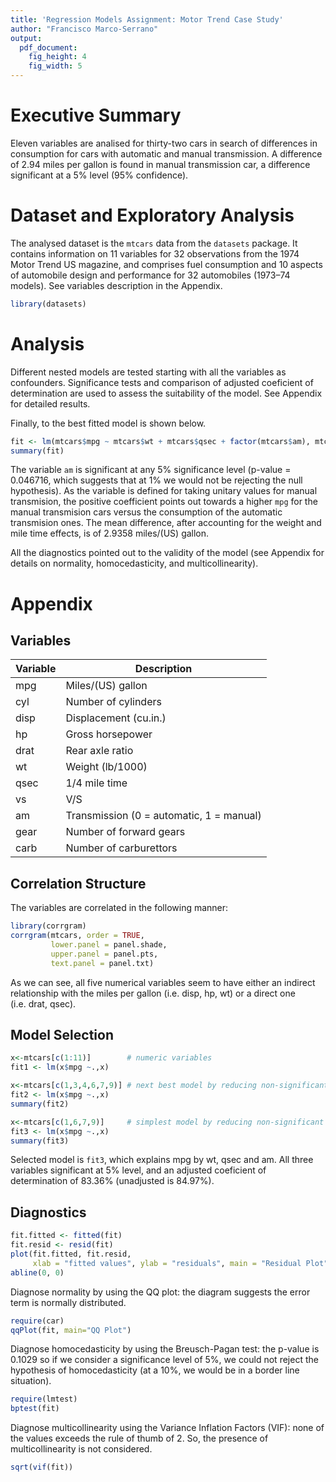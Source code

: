 ```yaml
---
title: 'Regression Models Assignment: Motor Trend Case Study'
author: "Francisco Marco-Serrano"
output:
  pdf_document:
    fig_height: 4
    fig_width: 5
---
```


# Executive Summary
Eleven variables are analised for thirty-two cars in search of differences in consumption for cars with automatic and manual transmission. A difference of 2.94 miles per gallon is found in manual transmission car, a difference significant at a 5% level (95% confidence).

# Dataset and Exploratory Analysis
The analysed dataset is the `mtcars` data from the `datasets` package. It contains information on 11 variables for 32 observations from the 1974 Motor Trend US magazine, and comprises fuel consumption and 10 aspects of automobile design and performance for 32 automobiles (1973–74 models). See variables description in the Appendix.

```r
library(datasets)
```

# Analysis

Different nested models are tested starting with all the variables as confounders. Significance tests and comparison of adjusted coeficient of determination are used to assess the suitability of the model. See Appendix for detailed results.

Finally, to the best fitted model is shown below.

```r
fit <- lm(mtcars$mpg ~ mtcars$wt + mtcars$qsec + factor(mtcars$am), mtcars)
summary(fit)
```

The variable `am` is significant at any 5% significance level (p-value = 0.046716, which suggests that at 1% we would not be rejecting the null hypothesis). As the variable is defined for taking unitary values for manual transmision, the positive coefficient points out towards a higher `mpg` for the manual transmision cars versus the consumption of the automatic transmision ones. The mean difference, after accounting for the weight and mile time effects, is of 2.9358 miles/(US) gallon.

All the diagnostics pointed out to the validity of the model (see Appendix for details on normality, homocedasticity, and multicollinearity).


# Appendix

## Variables
Variable | Description
---------|------------
mpg      | Miles/(US) gallon
cyl      | Number of cylinders
disp     | Displacement (cu.in.)
hp       | Gross horsepower
drat     | Rear axle ratio
wt       | Weight (lb/1000)
qsec     | 1/4 mile time
vs       | V/S
am       | Transmission (0 = automatic, 1 = manual)
gear     | Number of forward gears
carb     | Number of carburettors


## Correlation Structure

The variables are correlated in the following manner:

```r
library(corrgram)
corrgram(mtcars, order = TRUE,
         lower.panel = panel.shade,
         upper.panel = panel.pts,
         text.panel = panel.txt)
```

As we can see, all five numerical variables seem to have either an indirect relationship with the miles per gallon (i.e. disp, hp, wt) or a direct one (i.e. drat, qsec).


## Model Selection
```r
x<-mtcars[c(1:11)]        # numeric variables
fit1 <- lm(x$mpg ~.,x)

x<-mtcars[c(1,3,4,6,7,9)] # next best model by reducing non-significant variables
fit2 <- lm(x$mpg ~.,x)
summary(fit2)

x<-mtcars[c(1,6,7,9)]     # simplest model by reducing non-significant variables
fit3 <- lm(x$mpg ~.,x)
summary(fit3)
```

Selected model is `fit3`, which explains mpg by wt, qsec and am. All three variables significant at 5% level, and an adjusted coeficient of determination of 83.36% (unadjusted is 84.97%).

## Diagnostics


```r
fit.fitted <- fitted(fit)
fit.resid <- resid(fit)
plot(fit.fitted, fit.resid,
     xlab = "fitted values", ylab = "residuals", main = "Residual Plot")
abline(0, 0)
```

Diagnose normality by using the QQ plot: the diagram suggests the error term is normally distributed.

```r
require(car)
qqPlot(fit, main="QQ Plot")
```

Diagnose homocedasticity by using the Breusch-Pagan test: the p-value is 0.1029 so if we consider a significance level of 5%, we could not reject the hypothesis of homocedasticity (at a 10%, we would be in a border line situation).

```r
require(lmtest)
bptest(fit)
```

Diagnose multicollinearity using the Variance Inflation Factors (VIF): none of the values exceeds the rule of thumb of 2. So, the presence of multicollinearity is not considered.

```r
sqrt(vif(fit))
```
